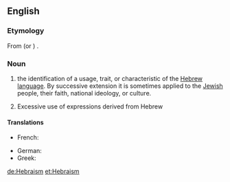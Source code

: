 ==English==

===Etymology===
From {{etyl|la|en}} {{term|hebraeus|lang=la}} (or {{etyl|grc|en}} {{term|sc=polytonic|Ἑβραῖος|tr=hebraios|lang=grc}}) {{suffix||ism}}.

===Noun===
{{en-noun|-}}

# the identification of a usage, trait, or characteristic of the [[Hebrew language]]. By successive extension it is sometimes applied to the [[Jewish]] people, their faith, national ideology, or culture.
# {{context|rhetoric|lang=en}} Excessive use of expressions derived from Hebrew

====Translations====
{{checktrans-top}}
* French: {{t+|fr|hébraïsme|m}}
{{trans-mid}}
* German: {{t+|de|Hebraismus|m}}
* Greek: {{t+|el|εβραϊσμός}}
{{trans-bottom}}

[[de:Hebraism]]
[[et:Hebraism]]